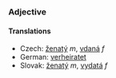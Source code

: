 ===Adjective===

====Translations====

*Czech: [[ženatý]] ''m'', [[vdaná]] ''f''
*German: [[verheiratet]]
*Slovak: [[ženatý]] ''m'', [[vydatá]] ''f''